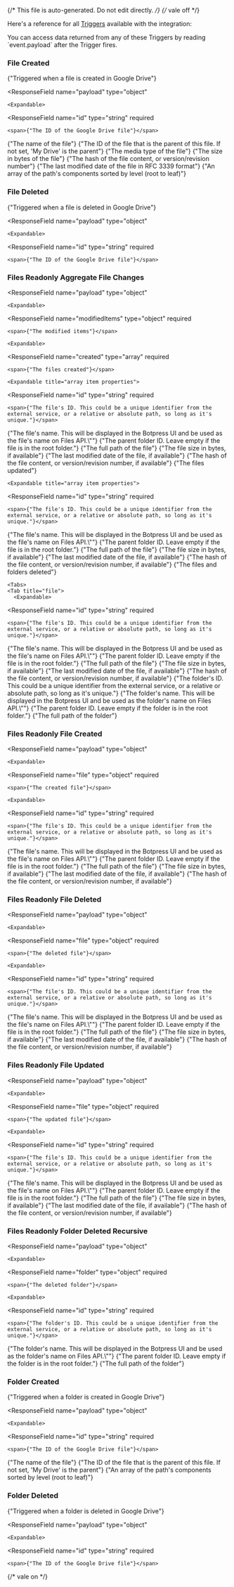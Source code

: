 {/* This file is auto-generated. Do not edit directly. */}
{/* vale off */}

Here's a reference for all [Triggers](/learn/reference/triggers/) available with the integration:


<Tip>
You can access data returned from any of these Triggers by reading `event.payload` after the Trigger fires.
</Tip>


### File Created

<span>{"Triggered when a file is created in Google Drive"}</span>

  <ResponseField
    name="payload"
    type="object"
  >
    

    <Expandable>
  <ResponseField
    name="id"
    type="string"
    required
  >
    <span>{"The ID of the Google Drive file"}</span>
  </ResponseField>
  <ResponseField
    name="name"
    type="string"
    required
  >
    <span>{"The name of the file"}</span>
  </ResponseField>
  <ResponseField
    name="parentId"
    type="string"
  >
    <span>{"The ID of the file that is the parent of this file. If not set, 'My Drive' is the parent"}</span>
  </ResponseField>
  <ResponseField
    name="mimeType"
    type="string"
    required
  >
    <span>{"The media type of the file"}</span>
  </ResponseField>
  <ResponseField
    name="size"
    type="number"
    required
  >
    <span>{"The size in bytes of the file"}</span>
  </ResponseField>
  <ResponseField
    name="contentHash"
    type="string"
  >
    <span>{"The hash of the file content, or version/revision number"}</span>
  </ResponseField>
  <ResponseField
    name="lastModifiedDate"
    type="string (date-time)"
  >
    <span>{"The last modified date of the file in RFC 3339 format"}</span>
  </ResponseField>
  <ResponseField
    name="path"
    type="array"
    required
  >
    <span>{"An array of the path's components sorted by level (root to leaf)"}</span>
  </ResponseField>
    </Expandable>
  </ResponseField>

### File Deleted

<span>{"Triggered when a file is deleted in Google Drive"}</span>

  <ResponseField
    name="payload"
    type="object"
  >
    

    <Expandable>
  <ResponseField
    name="id"
    type="string"
    required
  >
    <span>{"The ID of the Google Drive file"}</span>
  </ResponseField>
    </Expandable>
  </ResponseField>

### Files Readonly Aggregate File Changes

  <ResponseField
    name="payload"
    type="object"
  >
    

    <Expandable>
  <ResponseField
    name="modifiedItems"
    type="object"
    required
  >
    <span>{"The modified items"}</span>

    <Expandable>
  <ResponseField
    name="created"
    type="array"
    required
  >
    <span>{"The files created"}</span>

    <Expandable title="array item properties">
  <ResponseField
    name="id"
    type="string"
    required
  >
    <span>{"The file's ID. This could be a unique identifier from the external service, or a relative or absolute path, so long as it's unique."}</span>
  </ResponseField>
  <ResponseField
    name="type"
    type="string"
    required
  >
    
  </ResponseField>
  <ResponseField
    name="name"
    type="string"
    required
  >
    <span>{"The file's name. This will be displayed in the Botpress UI and be used as the file's name on Files API.\""}</span>
  </ResponseField>
  <ResponseField
    name="parentId"
    type="string"
  >
    <span>{"The parent folder ID. Leave empty if the file is in the root folder."}</span>
  </ResponseField>
  <ResponseField
    name="absolutePath"
    type="string"
    required
  >
    <span>{"The full path of the file"}</span>
  </ResponseField>
  <ResponseField
    name="sizeInBytes"
    type="number"
  >
    <span>{"The file size in bytes, if available"}</span>
  </ResponseField>
  <ResponseField
    name="lastModifiedDate"
    type="string (date-time)"
  >
    <span>{"The last modified date of the file, if available"}</span>
  </ResponseField>
  <ResponseField
    name="contentHash"
    type="string"
  >
    <span>{"The hash of the file content, or version/revision number, if available"}</span>
  </ResponseField>
    </Expandable>
  </ResponseField>
  <ResponseField
    name="updated"
    type="array"
    required
  >
    <span>{"The files updated"}</span>

    <Expandable title="array item properties">
  <ResponseField
    name="id"
    type="string"
    required
  >
    <span>{"The file's ID. This could be a unique identifier from the external service, or a relative or absolute path, so long as it's unique."}</span>
  </ResponseField>
  <ResponseField
    name="type"
    type="string"
    required
  >
    
  </ResponseField>
  <ResponseField
    name="name"
    type="string"
    required
  >
    <span>{"The file's name. This will be displayed in the Botpress UI and be used as the file's name on Files API.\""}</span>
  </ResponseField>
  <ResponseField
    name="parentId"
    type="string"
  >
    <span>{"The parent folder ID. Leave empty if the file is in the root folder."}</span>
  </ResponseField>
  <ResponseField
    name="absolutePath"
    type="string"
    required
  >
    <span>{"The full path of the file"}</span>
  </ResponseField>
  <ResponseField
    name="sizeInBytes"
    type="number"
  >
    <span>{"The file size in bytes, if available"}</span>
  </ResponseField>
  <ResponseField
    name="lastModifiedDate"
    type="string (date-time)"
  >
    <span>{"The last modified date of the file, if available"}</span>
  </ResponseField>
  <ResponseField
    name="contentHash"
    type="string"
  >
    <span>{"The hash of the file content, or version/revision number, if available"}</span>
  </ResponseField>
    </Expandable>
  </ResponseField>
  <ResponseField
    name="deleted"
    type="array"
    required
  >
    <span>{"The files and folders deleted"}</span>

    <Tabs>
    <Tab title="file">
      <Expandable>
  <ResponseField
    name="id"
    type="string"
    required
  >
    <span>{"The file's ID. This could be a unique identifier from the external service, or a relative or absolute path, so long as it's unique."}</span>
  </ResponseField>
  <ResponseField
    name="type"
    type="string"
    required
  >
    
  </ResponseField>
  <ResponseField
    name="name"
    type="string"
    required
  >
    <span>{"The file's name. This will be displayed in the Botpress UI and be used as the file's name on Files API.\""}</span>
  </ResponseField>
  <ResponseField
    name="parentId"
    type="string"
  >
    <span>{"The parent folder ID. Leave empty if the file is in the root folder."}</span>
  </ResponseField>
  <ResponseField
    name="absolutePath"
    type="string"
    required
  >
    <span>{"The full path of the file"}</span>
  </ResponseField>
  <ResponseField
    name="sizeInBytes"
    type="number"
  >
    <span>{"The file size in bytes, if available"}</span>
  </ResponseField>
  <ResponseField
    name="lastModifiedDate"
    type="string (date-time)"
  >
    <span>{"The last modified date of the file, if available"}</span>
  </ResponseField>
  <ResponseField
    name="contentHash"
    type="string"
  >
    <span>{"The hash of the file content, or version/revision number, if available"}</span>
  </ResponseField>
      </Expandable>
    </Tab>
    <Tab title="folder">
      <Expandable>
  <ResponseField
    name="id"
    type="string"
    required
  >
    <span>{"The folder's ID. This could be a unique identifier from the external service, or a relative or absolute path, so long as it's unique."}</span>
  </ResponseField>
  <ResponseField
    name="type"
    type="string"
    required
  >
    
  </ResponseField>
  <ResponseField
    name="name"
    type="string"
    required
  >
    <span>{"The folder's name. This will be displayed in the Botpress UI and be used as the folder's name on Files API.\""}</span>
  </ResponseField>
  <ResponseField
    name="parentId"
    type="string"
  >
    <span>{"The parent folder ID. Leave empty if the folder is in the root folder."}</span>
  </ResponseField>
  <ResponseField
    name="absolutePath"
    type="string"
    required
  >
    <span>{"The full path of the folder"}</span>
  </ResponseField>
      </Expandable>
    </Tab>
    </Tabs>
  </ResponseField>
    </Expandable>
  </ResponseField>
    </Expandable>
  </ResponseField>

### Files Readonly File Created

  <ResponseField
    name="payload"
    type="object"
  >
    

    <Expandable>
  <ResponseField
    name="file"
    type="object"
    required
  >
    <span>{"The created file"}</span>

    <Expandable>
  <ResponseField
    name="id"
    type="string"
    required
  >
    <span>{"The file's ID. This could be a unique identifier from the external service, or a relative or absolute path, so long as it's unique."}</span>
  </ResponseField>
  <ResponseField
    name="type"
    type="string"
    required
  >
    
  </ResponseField>
  <ResponseField
    name="name"
    type="string"
    required
  >
    <span>{"The file's name. This will be displayed in the Botpress UI and be used as the file's name on Files API.\""}</span>
  </ResponseField>
  <ResponseField
    name="parentId"
    type="string"
  >
    <span>{"The parent folder ID. Leave empty if the file is in the root folder."}</span>
  </ResponseField>
  <ResponseField
    name="absolutePath"
    type="string"
    required
  >
    <span>{"The full path of the file"}</span>
  </ResponseField>
  <ResponseField
    name="sizeInBytes"
    type="number"
  >
    <span>{"The file size in bytes, if available"}</span>
  </ResponseField>
  <ResponseField
    name="lastModifiedDate"
    type="string (date-time)"
  >
    <span>{"The last modified date of the file, if available"}</span>
  </ResponseField>
  <ResponseField
    name="contentHash"
    type="string"
  >
    <span>{"The hash of the file content, or version/revision number, if available"}</span>
  </ResponseField>
    </Expandable>
  </ResponseField>
    </Expandable>
  </ResponseField>

### Files Readonly File Deleted

  <ResponseField
    name="payload"
    type="object"
  >
    

    <Expandable>
  <ResponseField
    name="file"
    type="object"
    required
  >
    <span>{"The deleted file"}</span>

    <Expandable>
  <ResponseField
    name="id"
    type="string"
    required
  >
    <span>{"The file's ID. This could be a unique identifier from the external service, or a relative or absolute path, so long as it's unique."}</span>
  </ResponseField>
  <ResponseField
    name="type"
    type="string"
    required
  >
    
  </ResponseField>
  <ResponseField
    name="name"
    type="string"
    required
  >
    <span>{"The file's name. This will be displayed in the Botpress UI and be used as the file's name on Files API.\""}</span>
  </ResponseField>
  <ResponseField
    name="parentId"
    type="string"
  >
    <span>{"The parent folder ID. Leave empty if the file is in the root folder."}</span>
  </ResponseField>
  <ResponseField
    name="absolutePath"
    type="string"
    required
  >
    <span>{"The full path of the file"}</span>
  </ResponseField>
  <ResponseField
    name="sizeInBytes"
    type="number"
  >
    <span>{"The file size in bytes, if available"}</span>
  </ResponseField>
  <ResponseField
    name="lastModifiedDate"
    type="string (date-time)"
  >
    <span>{"The last modified date of the file, if available"}</span>
  </ResponseField>
  <ResponseField
    name="contentHash"
    type="string"
  >
    <span>{"The hash of the file content, or version/revision number, if available"}</span>
  </ResponseField>
    </Expandable>
  </ResponseField>
    </Expandable>
  </ResponseField>

### Files Readonly File Updated

  <ResponseField
    name="payload"
    type="object"
  >
    

    <Expandable>
  <ResponseField
    name="file"
    type="object"
    required
  >
    <span>{"The updated file"}</span>

    <Expandable>
  <ResponseField
    name="id"
    type="string"
    required
  >
    <span>{"The file's ID. This could be a unique identifier from the external service, or a relative or absolute path, so long as it's unique."}</span>
  </ResponseField>
  <ResponseField
    name="type"
    type="string"
    required
  >
    
  </ResponseField>
  <ResponseField
    name="name"
    type="string"
    required
  >
    <span>{"The file's name. This will be displayed in the Botpress UI and be used as the file's name on Files API.\""}</span>
  </ResponseField>
  <ResponseField
    name="parentId"
    type="string"
  >
    <span>{"The parent folder ID. Leave empty if the file is in the root folder."}</span>
  </ResponseField>
  <ResponseField
    name="absolutePath"
    type="string"
    required
  >
    <span>{"The full path of the file"}</span>
  </ResponseField>
  <ResponseField
    name="sizeInBytes"
    type="number"
  >
    <span>{"The file size in bytes, if available"}</span>
  </ResponseField>
  <ResponseField
    name="lastModifiedDate"
    type="string (date-time)"
  >
    <span>{"The last modified date of the file, if available"}</span>
  </ResponseField>
  <ResponseField
    name="contentHash"
    type="string"
  >
    <span>{"The hash of the file content, or version/revision number, if available"}</span>
  </ResponseField>
    </Expandable>
  </ResponseField>
    </Expandable>
  </ResponseField>

### Files Readonly Folder Deleted Recursive

  <ResponseField
    name="payload"
    type="object"
  >
    

    <Expandable>
  <ResponseField
    name="folder"
    type="object"
    required
  >
    <span>{"The deleted folder"}</span>

    <Expandable>
  <ResponseField
    name="id"
    type="string"
    required
  >
    <span>{"The folder's ID. This could be a unique identifier from the external service, or a relative or absolute path, so long as it's unique."}</span>
  </ResponseField>
  <ResponseField
    name="type"
    type="string"
    required
  >
    
  </ResponseField>
  <ResponseField
    name="name"
    type="string"
    required
  >
    <span>{"The folder's name. This will be displayed in the Botpress UI and be used as the folder's name on Files API.\""}</span>
  </ResponseField>
  <ResponseField
    name="parentId"
    type="string"
  >
    <span>{"The parent folder ID. Leave empty if the folder is in the root folder."}</span>
  </ResponseField>
  <ResponseField
    name="absolutePath"
    type="string"
    required
  >
    <span>{"The full path of the folder"}</span>
  </ResponseField>
    </Expandable>
  </ResponseField>
    </Expandable>
  </ResponseField>

### Folder Created

<span>{"Triggered when a folder is created in Google Drive"}</span>

  <ResponseField
    name="payload"
    type="object"
  >
    

    <Expandable>
  <ResponseField
    name="id"
    type="string"
    required
  >
    <span>{"The ID of the Google Drive file"}</span>
  </ResponseField>
  <ResponseField
    name="name"
    type="string"
    required
  >
    <span>{"The name of the file"}</span>
  </ResponseField>
  <ResponseField
    name="parentId"
    type="string"
  >
    <span>{"The ID of the file that is the parent of this file. If not set, 'My Drive' is the parent"}</span>
  </ResponseField>
  <ResponseField
    name="mimeType"
    type="string"
    required
  >
    
  </ResponseField>
  <ResponseField
    name="path"
    type="array"
    required
  >
    <span>{"An array of the path's components sorted by level (root to leaf)"}</span>
  </ResponseField>
    </Expandable>
  </ResponseField>

### Folder Deleted

<span>{"Triggered when a folder is deleted in Google Drive"}</span>

  <ResponseField
    name="payload"
    type="object"
  >
    

    <Expandable>
  <ResponseField
    name="id"
    type="string"
    required
  >
    <span>{"The ID of the Google Drive file"}</span>
  </ResponseField>
    </Expandable>
  </ResponseField>


{/* vale on */}
